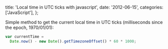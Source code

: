 
  title: 'Local time in UTC ticks with javascript',
  date: '2012-06-15',
  categories: ['JavaScript'],
};


Simple method to get the current local time in UTC ticks (milliseconds since the epoch, 1970/01/01):

```javascript
var currentTime =
  Date.now() - new Date().getTimezoneOffset() * 60 * 1000;
```

